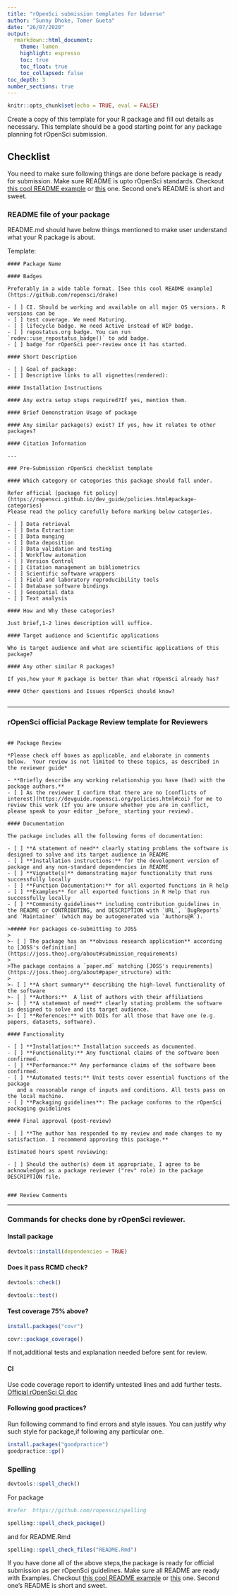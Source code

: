```yaml
---
title: "rOpenSci submission templates for bdverse"
author: "Sunny Dhoke, Tomer Gueta"
date: "26/07/2020"
output:
  rmarkdown::html_document:
    theme: lumen
    highlight: espresso 
    toc: true
    toc_float: true
    toc_collapsed: false
toc_depth: 3
number_sections: true
---
```


```r
knitr::opts_chunk$set(echo = TRUE, eval = FALSE)
```

Create a copy of this template for your R package and fill out details as necessary. This template should be a good starting point for any package planning fot rOpenSci submission.

## Checklist

You need to make sure following things are done before package is ready for submission.
Make sure README is upto rOpenSci standards. Checkout [this cool README example](https://github.com/ropensci/drake) or [this](https://github.com/ropensci/ijtiff#ijtiff-) one. Second one's README is short and sweet.

### README file of your package 

README.md should have below things mentioned to make user understand what your R package is about.

Template:

```
#### Package Name

#### Badges

Preferably in a wide table format. [See this cool README example](https://github.com/ropensci/drake) 

- [ ] CI. Should be working and available on all major OS versions. R versions can be 
- [ ] test coverage. We need Maturing.
- [ ] lifecycle badge. We need Active instead of WIP badge. 
- [ ] repostatus.org badge. You can run `rodev::use_repostatus_badge()` to add badge.
- [ ] badge for rOpenSci peer-review once it has started.

#### Short Description

- [ ] Goal of package:
- [ ] Descriptive links to all vignettes(rendered):

#### Installation Instructions

#### Any extra setup steps required?If yes, mention them.

#### Brief Demonstration Usage of package

#### Any similar package(s) exist? If yes, how it relates to other packages?

#### Citation Information

---

### Pre-Submission rOpenSci checklist template

#### Which category or categories this package should fall under.

Refer official [package fit policy](https://ropensci.github.io/dev_guide/policies.html#package-categories)
Please read the policy carefully before marking below categories.

- [ ] Data retrieval
- [ ] Data Extraction
- [ ] Data munging
- [ ] Data deposition
- [ ] Data validation and testing
- [ ] Workflow automation
- [ ] Version Control
- [ ] Citation management an bibliometrics
- [ ] Scientific software wrappers
- [ ] Field and laboratory reproducibility tools
- [ ] Database software bindings
- [ ] Geospatial data
- [ ] Text analysis

#### How and Why these categories?

Just brief,1-2 lines description will suffice.

#### Target audience and Scientific applications

Who is target audience and what are scientific applications of this package?

#### Any other similar R packages?

If yes,how your R package is better than what rOpenSci already has?

#### Other questions and Issues rOpenSci should know?


```
---

### rOpenSci official Package Review template for Reviewers


```

## Package Review

*Please check off boxes as applicable, and elaborate in comments below.  Your review is not limited to these topics, as described in the reviewer guide*

- **Briefly describe any working relationship you have (had) with the package authors.**
- [ ] As the reviewer I confirm that there are no [conflicts of interest](https://devguide.ropensci.org/policies.html#coi) for me to review this work (If you are unsure whether you are in conflict, please speak to your editor _before_ starting your review).

#### Documentation

The package includes all the following forms of documentation:

- [ ] **A statement of need** clearly stating problems the software is designed to solve and its target audience in README
- [ ] **Installation instructions:** for the development version of package and any non-standard dependencies in README
- [ ] **Vignette(s)** demonstrating major functionality that runs successfully locally
- [ ] **Function Documentation:** for all exported functions in R help
- [ ] **Examples** for all exported functions in R Help that run successfully locally
- [ ] **Community guidelines** including contribution guidelines in the README or CONTRIBUTING, and DESCRIPTION with `URL`, `BugReports` and `Maintainer` (which may be autogenerated via `Authors@R`).

>##### For packages co-submitting to JOSS
>
>- [ ] The package has an **obvious research application** according to [JOSS's definition](https://joss.theoj.org/about#submission_requirements)
>
>The package contains a `paper.md` matching [JOSS's requirements](https://joss.theoj.org/about#paper_structure) with:
>
>- [ ] **A short summary** describing the high-level functionality of the software
>- [ ] **Authors:**  A list of authors with their affiliations
>- [ ] **A statement of need** clearly stating problems the software is designed to solve and its target audience.
>- [ ] **References:** with DOIs for all those that have one (e.g. papers, datasets, software).

#### Functionality

- [ ] **Installation:** Installation succeeds as documented.
- [ ] **Functionality:** Any functional claims of the software been confirmed.
- [ ] **Performance:** Any performance claims of the software been confirmed.
- [ ] **Automated tests:** Unit tests cover essential functions of the package
   and a reasonable range of inputs and conditions. All tests pass on the local machine.
- [ ] **Packaging guidelines**: The package conforms to the rOpenSci packaging guidelines

#### Final approval (post-review)

- [ ] **The author has responded to my review and made changes to my satisfaction. I recommend approving this package.**

Estimated hours spent reviewing:

- [ ] Should the author(s) deem it appropriate, I agree to be acknowledged as a package reviewer ("rev" role) in the package DESCRIPTION file.


### Review Comments

```

---

### Commands for checks done by rOpenSci reviewer.

#### Install package

```r
devtools::install(dependencies = TRUE)
```

#### Does it pass RCMD check?

```r
devtools::check() 
```

```r
devtools::test()
```

#### Test coverage 75% above?

```r
install.packages("covr")

covr::package_coverage()
```
If not,additional tests and explanation needed before sent for review.

#### CI 

Use code coverage report to identify untested lines and add further tests.
[Official rOpenSci CI doc](https://devguide.ropensci.org/ci.html#coverage)

#### Following good practices?

Run following command to find errors and style issues. 
You can justify why such style for package,if following any particular one.

```r
install.packages("goodpractice")
goodpractice::gp()
```
### Spelling 



```r
devtools::spell_check()
```
For package 
```r
#refer  https://github.com/ropensci/spelling

spelling::spell_check_package()
```
and for README.Rmd

```r
spelling::spell_check_files("README.Rmd")
```

If you have done all of the above steps,the package is ready for official submission as per rOpenSci guidelines.
Make sure all README are ready with Examples. Checkout [this cool README example](https://github.com/ropensci/drake) or [this](https://github.com/ropensci/ijtiff#ijtiff-) one. Second one's README is short and sweet.
